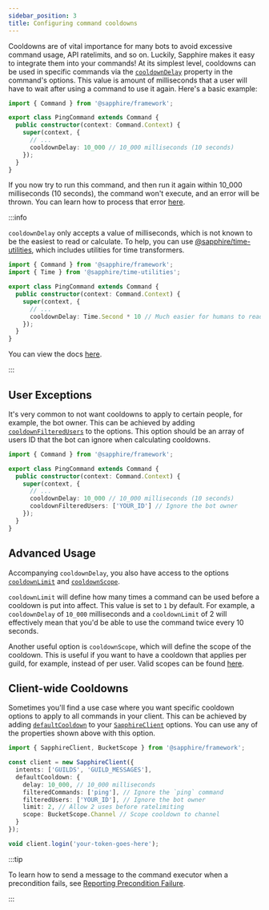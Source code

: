 ```yaml
---
sidebar_position: 3
title: Configuring command cooldowns
---
```


Cooldowns are of vital importance for many bots to avoid excessive command usage, API ratelimits, and so on. Luckily,
Sapphire makes it easy to integrate them into your commands! At its simplest level, cooldowns can be used in specific
commands via the [`cooldownDelay`][cooldowndelay] property in the command's options. This value is amount of
milliseconds that a user will have to wait after using a command to use it again. Here's a basic example:

```typescript ts2esm2cjs|{7}|{7}
import { Command } from '@sapphire/framework';

export class PingCommand extends Command {
  public constructor(context: Command.Context) {
    super(context, {
      // ...
      cooldownDelay: 10_000 // 10_000 milliseconds (10 seconds)
    });
  }
}
```

If you now try to run this command, and then run it again within 10_000 milliseconds (10 seconds), the command won't
execute, and an error will be thrown. You can learn how to process that error [here][reporting-precondition-failure].

:::info

`cooldownDelay` only accepts a value of milliseconds, which is not known to be the easiest to read or calculate. To
help, you can use [@sapphire/time-utilities][timeutils], which includes utilities for time transformers.

```typescript ts2esm2cjs|{8}|{8}
import { Command } from '@sapphire/framework';
import { Time } from '@sapphire/time-utilities';

export class PingCommand extends Command {
  public constructor(context: Command.Context) {
    super(context, {
      // ...
      cooldownDelay: Time.Second * 10 // Much easier for humans to read
    });
  }
}
```

You can view the docs [here][timeenum].

:::

## User Exceptions

It's very common to not want cooldowns to apply to certain people, for example, the bot owner. This can be achieved by
adding [`cooldownFilteredUsers`][cooldownfilteredusers] to the options. This option should be an array of users ID that
the bot can ignore when calculating cooldowns.

```typescript ts2esm2cjs|{8}|{8}
import { Command } from '@sapphire/framework';

export class PingCommand extends Command {
  public constructor(context: Command.Context) {
    super(context, {
      // ...
      cooldownDelay: 10_000 // 10_000 milliseconds (10 seconds)
      cooldownFilteredUsers: ['YOUR_ID'] // Ignore the bot owner
    });
  }
}
```

## Advanced Usage

Accompanying `cooldownDelay`, you also have access to the options [`cooldownLimit`][cooldownlimit] and
[`cooldownScope`][cooldownscope].

`cooldownLimit` will define how many times a command can be used before a cooldown is put into affect. This value is set
to `1` by default. For example, a `cooldownDelay` of `10_000` milliseconds and a `cooldownLimit` of 2 will effectively
mean that you'd be able to use the command twice every 10 seconds.

Another useful option is `cooldownScope`, which will define the scope of the cooldown. This is useful if you want to
have a cooldown that applies per guild, for example, instead of per user. Valid scopes can be found [here][scopes].

## Client-wide Cooldowns

Sometimes you'll find a use case where you want specific cooldown options to apply to all commands in your client. This
can be achieved by adding [`defaultCooldown`][defaultcooldown] to your [`SapphireClient`][sapphire] options. You can use
any of the properties shown above with this option.

```typescript ts2esm2cjs|{5-10}
import { SapphireClient, BucketScope } from '@sapphire/framework';

const client = new SapphireClient({
  intents: ['GUILDS', 'GUILD_MESSAGES'],
  defaultCooldown: {
    delay: 10_000, // 10_000 milliseconds
    filteredCommands: ['ping'], // Ignore the `ping` command
    filteredUsers: ['YOUR_ID'], // Ignore the bot owner
    limit: 2, // Allow 2 uses before ratelimiting
    scope: BucketScope.Channel // Scope cooldown to channel
  }
});

void client.login('your-token-goes-here');
```

:::tip

To learn how to send a message to the command executor when a precondition fails, see [Reporting Precondition
Failure][reporting-precondition-failure].

:::

[cooldowndelay]: ../../Documentation/api-framework/interfaces/CommandOptions#cooldowndelay
[cooldownfilteredusers]: ../../Documentation/api-framework/interfaces/CommandOptions#cooldownfilteredusers
[cooldownlimit]: ../../Documentation/api-framework/interfaces/CommandOptions#cooldownlimit
[cooldownscope]: ../../Documentation/api-framework/interfaces/CommandOptions#cooldownscope
[defaultcooldown]: ../../Documentation/api-framework/interfaces/SapphireClientOptions#defaultcooldown
[sapphire]: ../../Documentation/api-framework/classes/SapphireClient
[scopes]: ../../Documentation/api-framework/enums/BucketScope
[reporting-precondition-failure]: ./reporting-precondition-failure
[timeutils]: ../../Documentation/api-utilities/modules/sapphire_time_utilities
[timeenum]: ../../Documentation/api-utilities/enums/sapphire_time_utilities.Time
